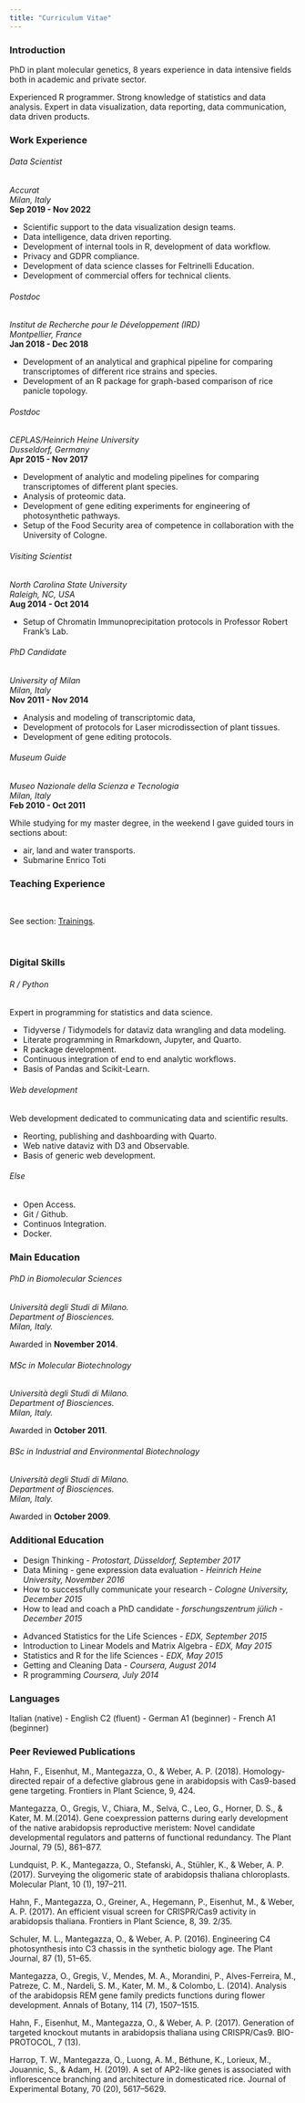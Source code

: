 ```yaml
---
title: "Curriculum Vitae"
---
```


### Introduction

::: {.cv}

PhD in plant molecular genetics, 8 years experience in data intensive fields both in academic and private sector.

Experienced R programmer. Strong knowledge of statistics and data analysis. Expert in data visualization, data reporting, data communication, data driven products.

:::

### Work Experience

:::: {.grid .cv style="--bs-columns: 6;"}

::: {.g-col-6 .g-col-sm-3 .g-col-xxl-2}

###### Data Scientist

*Accurat <br> Milan, Italy* <br>
**Sep 2019 - Nov 2022**

- Scientific support to the data visualization design teams.
- Data intelligence, data driven reporting.
- Development of internal tools in R, development of data workflow.
- Privacy and GDPR compliance.
- Development of data science classes for Feltrinelli Education.
- Development of commercial offers for technical clients.

:::

::: {.g-col-6 .g-col-sm-3 .g-col-xxl-2}

###### Postdoc

*Institut de Recherche pour le Développement (IRD) <br> Montpellier, France* <br>
**Jan 2018 - Dec 2018**

- Development of an analytical and graphical pipeline for comparing transcriptomes of different rice strains and species.
- Development of an R package for graph-based comparison of rice panicle topology.


:::

::: {.g-col-6 .g-col-sm-3 .g-col-xxl-2}

###### Postdoc

*CEPLAS/Heinrich Heine University <br> Dusseldorf, Germany* <br>
**Apr 2015 - Nov 2017**

- Development of analytic and modeling pipelines for comparing transcriptomes of different plant species.
- Analysis of proteomic data.
- Development of gene editing experiments for engineering of photosynthetic pathways.
- Setup of the Food Security area of competence in collaboration with the University of Cologne.

:::

::: {.g-col-6 .g-col-sm-3 .g-col-xxl-2}

###### Visiting Scientist

*North Carolina State University <br> Raleigh, NC, USA* <br>
**Aug 2014 - Oct 2014**

- Setup of Chromatin Immunoprecipitation protocols in Professor Robert Frank’s Lab.

:::

::: {.g-col-6 .g-col-sm-3 .g-col-xxl-2}

###### PhD Candidate

*University of Milan <br> Milan, Italy* <br>
**Nov 2011 - Nov 2014**

- Analysis and modeling of transcriptomic data,
- Development of protocols for Laser microdissection of plant tissues.
- Development of gene editing protocols.

:::

::: {.g-col-6 .g-col-sm-3 .g-col-xxl-2}

###### Museum Guide

*Museo Nazionale della Scienza e Tecnologia <br> Milan, Italy* <br>
**Feb 2010 - Oct 2011**

While studying for my master degree, in the weekend I gave guided tours in sections about:

- air, land and water transports.
- Submarine Enrico Toti

:::

::::

### Teaching Experience

::: {.cv}

<br>

See section: [Trainings](trainings.html).

<br>

:::

### Digital Skills

:::: {.grid .cv style="--bs-columns: 6;"}

::: {.g-col-6 .g-col-sm-3 .g-col-xxl-2}

###### R / Python

Expert in programming for statistics and data science.

- Tidyverse / Tidymodels for dataviz data wrangling and data modeling.
- Literate programming in Rmarkdown, Jupyter, and Quarto.
- R package development.
- Continuous integration of end to end analytic workflows.
- Basis of Pandas and Scikit-Learn.

:::

::: {.g-col-6 .g-col-sm-3 .g-col-xxl-2}

###### Web development

Web development dedicated to communicating data and scientific results.

- Reorting, publishing and dashboarding with Quarto.
- Web native dataviz with D3 and Observable.
- Basis of generic web development.

:::

::: {.g-col-6 .g-col-sm-3 .g-col-xxl-2}

###### Else

- Open Access.
- Git / Github.
- Continuos Integration.
- Docker.

:::

::::

### Main Education

:::: {.grid .cv style="--bs-columns: 6;"}

::: {.g-col-6 .g-col-sm-3 .g-col-xxl-2}

###### PhD in Biomolecular Sciences

*Università degli Studi di Milano.*<br>
*Department of Biosciences.* <br>
*Milan, Italy.*

Awarded in **November 2014**.

:::

::: {.g-col-6 .g-col-sm-3 .g-col-xxl-2}

###### MSc in Molecular Biotechnology

*Università degli Studi di Milano.*<br>
*Department of Biosciences.* <br>
*Milan, Italy.*

Awarded in **October 2011**.

:::

::: {.g-col-6 .g-col-sm-3 .g-col-xxl-2}

###### BSc in Industrial and Environmental Biotechnology

*Università degli Studi di Milano.*<br>
*Department of Biosciences.* <br>
*Milan, Italy.*

Awarded in **October 2009**.

:::

::::

### Additional Education

:::: {.grid .cv style="--bs-columns: 6;"}

::: {.g-col-6 .g-col-md-3}

- Design Thinking - *Protostart, Düsseldorf, September 2017*
- Data Mining - gene expression data evaluation - *Heinrich Heine University, November 2016*
- How to successfully communicate your research - *Cologne University, December 2015* 
- How to lead and coach a PhD candidate - *forschungszentrum jülich - December 2015*

:::
::: {.g-col-6 .g-col-md-3}


-  Advanced Statistics for the Life Sciences - *EDX, September 2015*
- Introduction to Linear Models and Matrix Algebra - *EDX, May 2015*
- Statistics and R for the life Sciences - *EDX, May 2015*
- Getting and Cleaning Data - *Coursera, August 2014*
- R programming *Coursera, July 2014 *

:::

::::

### Languages

::: {.cv}

Italian (native) -
English C2 (fluent) -
German A1 (beginner) -
French A1 (beginner)

:::

### Peer Reviewed Publications

:::: {.grid .bib style="--bs-columns: 6;"}

::: {.g-col-6 .g-col-md-3}

Hahn, F., Eisenhut, M., Mantegazza, O., & Weber, A. P. (2018). Homology-directed repair of a defective glabrous gene in arabidopsis with Cas9-based gene targeting. Frontiers in Plant Science, 9, 424.

Mantegazza, O., Gregis, V., Chiara, M., Selva, C., Leo, G., Horner, D. S., & Kater, M. M.(2014). Gene coexpression patterns during early development of the native arabidopsis reproductive meristem: Novel candidate developmental regulators and patterns of functional redundancy. The Plant Journal, 79 (5), 861–877.

Lundquist, P. K., Mantegazza, O., Stefanski, A., Stühler, K., & Weber, A. P. (2017). Surveying the oligomeric state of arabidopsis thaliana chloroplasts. Molecular Plant, 10 (1), 197–211.

Hahn, F., Mantegazza, O., Greiner, A., Hegemann, P., Eisenhut, M., & Weber, A. P. (2017). An efficient visual screen for CRISPR/Cas9 activity in arabidopsis thaliana. Frontiers in Plant Science, 8, 39. 2/35.

:::

::: {.g-col-6 .g-col-md-3}

Schuler, M. L., Mantegazza, O., & Weber, A. P. (2016). Engineering C4 photosynthesis into C3 chassis in the synthetic biology age. The Plant Journal, 87 (1), 51–65.

Mantegazza, O., Gregis, V., Mendes, M. A., Morandini, P., Alves-Ferreira, M., Patreze, C. M., Nardeli, S. M., Kater, M. M., & Colombo, L. (2014). Analysis of the arabidopsis REM gene family predicts functions during flower development. Annals of Botany, 114 (7), 1507–1515.

Hahn, F., Eisenhut, M., Mantegazza, O., & Weber, A. P. (2017). Generation of targeted knockout mutants in arabidopsis thaliana using CRISPR/Cas9. BIO-PROTOCOL, 7 (13).

Harrop, T. W., Mantegazza, O., Luong, A. M., Béthune, K., Lorieux, M., Jouannic, S., & Adam, H. (2019). A set of AP2-like genes is associated with inflorescence branching and architecture in domesticated rice. Journal of Experimental Botany, 70 (20), 5617–5629.


:::

::::
